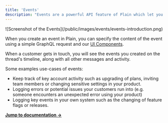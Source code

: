 ```yaml
---
title: 'Events'
description: "Events are a powerful API feature of Plain which let you log key events to have more context while you are helping a customer. This includes tracking a customer's usage of your product, latest invoice, error logs, etc."
---
```


<Frame>![Screenshot of the Events](/public/images/events/events-introduction.png)</Frame>

When you create an event in Plain, you can specify the content of the event using a simple GraphQL request and our [UI Components](/ui-components).

When a customer gets in touch, you will see the events you created on the thread's timeline, along with all other messages and activity.

Some examples use-cases of events:

- Keep track of key account activity such as upgrading of plans, inviting team members or changing sensitive settings in your product.
- Logging errors or potential issues your customers run into (e.g. someone encounters an unexpected error using your product)
- Logging key events in your own system such as the changing of feature flags or releases.

[**Jump to documentation →**](/pages/graphql/events)
